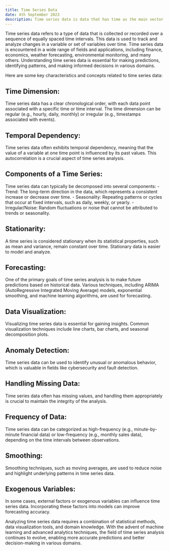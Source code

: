 ```yaml
---
title: Time Series Data
date: 4th September 2023
description: Time series data is data that has time as the main vector. Is a sequence of data points indexed in time order. This can be stock data or any data with a fixed time interval.
---
```


Time series data refers to a type of data that is collected or recorded over a sequence of equally spaced time intervals. This data is used to track and analyze changes in a variable or set of variables over time. Time series data is encountered in a wide range of fields and applications, including finance, economics, weather forecasting, environmental monitoring, and many others. Understanding time series data is essential for making predictions, identifying patterns, and making informed decisions in various domains.

Here are some key characteristics and concepts related to time series data:

## **Time Dimension:**


Time series data has a clear chronological order, with each data point associated with a specific time or time interval. The time dimension can be regular (e.g., hourly, daily, monthly) or irregular (e.g., timestamps associated with events).


## **Temporal Dependency:**


Time series data often exhibits temporal dependency, meaning that the value of a variable at one time point is influenced by its past values. This autocorrelation is a crucial aspect of time series analysis.


## **Components of a Time Series:**


Time series data can typically be decomposed into several components:
    - Trend: The long-term direction in the data, which represents a consistent increase or decrease over time.
    - Seasonality: Repeating patterns or cycles that occur at fixed intervals, such as daily, weekly, or yearly.
    - Irregular/Noise: Random fluctuations or noise that cannot be attributed to trends or seasonality.

## **Stationarity:**


A time series is considered stationary when its statistical properties, such as mean and variance, remain constant over time. Stationary data is easier to model and analyze.


## **Forecasting:**


One of the primary goals of time series analysis is to make future predictions based on historical data. Various techniques, including ARIMA (AutoRegressive Integrated Moving Average) models, exponential smoothing, and machine learning algorithms, are used for forecasting.


## **Data Visualization:**


Visualizing time series data is essential for gaining insights. Common visualization techniques include line charts, bar charts, and seasonal decomposition plots.

## **Anomaly Detection:**


Time series data can be used to identify unusual or anomalous behavior, which is valuable in fields like cybersecurity and fault detection.


## **Handling Missing Data:**


Time series data often has missing values, and handling them appropriately is crucial to maintain the integrity of the analysis.


## **Frequency of Data:**


Time series data can be categorized as high-frequency (e.g., minute-by-minute financial data) or low-frequency (e.g., monthly sales data), depending on the time intervals between observations.


## **Smoothing:**


Smoothing techniques, such as moving averages, are used to reduce noise and highlight underlying patterns in time series data.


## **Exogenous Variables:**


In some cases, external factors or exogenous variables can influence time series data. Incorporating these factors into models can improve forecasting accuracy.


Analyzing time series data requires a combination of statistical methods, data visualization tools, and domain knowledge. With the advent of machine learning and advanced analytics techniques, the field of time series analysis continues to evolve, enabling more accurate predictions and better decision-making in various domains.